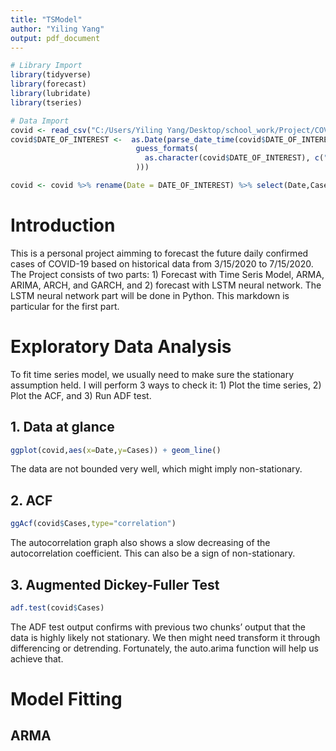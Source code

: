 ```yaml
---
title: "TSModel"
author: "Yiling Yang"
output: pdf_document
---
```


```r
# Library Import
library(tidyverse)
library(forecast)
library(lubridate)
library(tseries)
```

```r
# Data Import
covid <- read_csv("C:/Users/Yiling Yang/Desktop/school_work/Project/COVIDforecast/data/data-yqfdF.csv")
covid$DATE_OF_INTEREST <-  as.Date(parse_date_time(covid$DATE_OF_INTEREST,
                            guess_formats(
                              as.character(covid$DATE_OF_INTEREST), c("mdy", "dmy", "dmY")
                            )))

covid <- covid %>% rename(Date = DATE_OF_INTEREST) %>% select(Date,Cases)
```


# Introduction

This is a personal project aimming to forecast the future daily confirmed cases of COVID-19 based on historical data from 3/15/2020 to 7/15/2020. The Project consists of two parts: 1) Forecast with Time Seris Model, ARMA, ARIMA, ARCH, and GARCH, and 2) forecast with LSTM neural network. The LSTM neural network part will be done in Python. This markdown is particular for the first part. 

# Exploratory Data Analysis

To fit time series model, we usually need to make sure the stationary assumption held. I will perform 3 ways to check it: 1) Plot the time series, 2) Plot the ACF, and 3) Run ADF test.

## 1. Data at glance

```r
ggplot(covid,aes(x=Date,y=Cases)) + geom_line()
```

The data are not bounded very well, which might imply non-stationary.

## 2. ACF
```r
ggAcf(covid$Cases,type="correlation")
```

The autocorrelation graph also shows a slow decreasing of the autocorrelation coefficient. This can also be a sign of non-stationary.

## 3. Augmented Dickey-Fuller Test
```r
adf.test(covid$Cases)
```


The ADF test output confirms with previous two chunks' output that the data is highly likely not stationary. We then might need transform it through differencing or detrending. Fortunately, the auto.arima function will help us achieve that.

# Model Fitting

## ARMA
